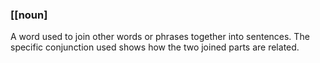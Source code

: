 ===[[noun]===

A word used to join other words or phrases together into sentences. The specific conjunction used shows how the two joined parts are related.